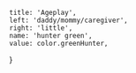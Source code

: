 
	title: 'Ageplay',
	left: 'daddy/mommy/caregiver',
	right: 'little',
	name: 'hunter green',
	value: color.greenHunter,
}
